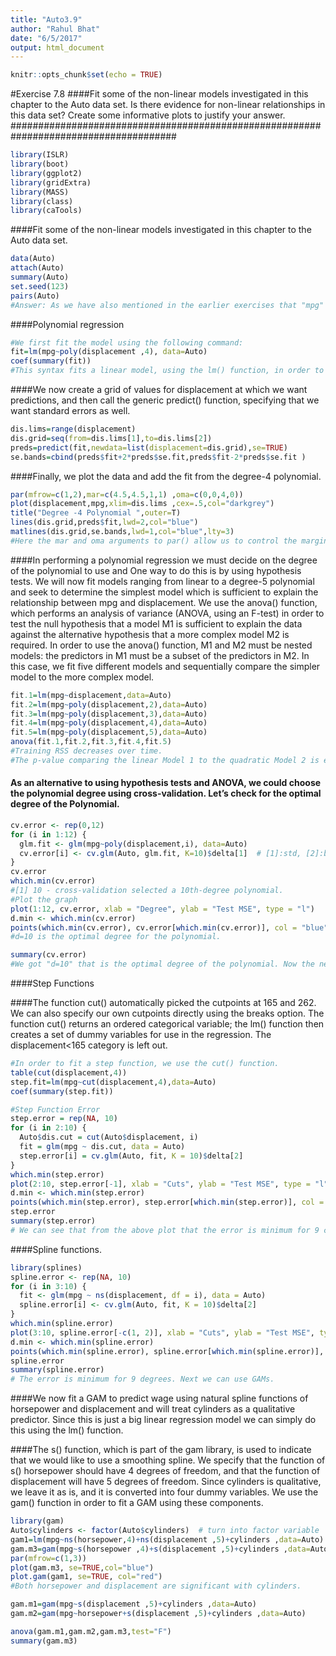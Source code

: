 ```yaml
---
title: "Auto3.9"
author: "Rahul Bhat"
date: "6/5/2017"
output: html_document
---
```


```r
knitr::opts_chunk$set(echo = TRUE)
```

#######################################################################################
#Exercise 7.8
####Fit some of the non-linear models investigated in this chapter to the Auto data set. Is there evidence for non-linear relationships in this data set? Create some informative plots to justify your answer.
######################################################################################

```r
library(ISLR)
library(boot)
library(ggplot2)
library(gridExtra)
library(MASS)
library(class)
library(caTools)
```

####Fit some of the non-linear models investigated in this chapter to the Auto data set. 
```r
data(Auto)
attach(Auto)
summary(Auto)
set.seed(123)
pairs(Auto)
#Answer: As we have also mentioned in the earlier exercises that "mpg" is negatively correlated to cylinders, displacement,horsepower and weight. So, We will try polynomial regression first. 
```

####Polynomial regression
```r
#We first fit the model using the following command:
fit=lm(mpg~poly(displacement ,4), data=Auto)
coef(summary(fit))
#This syntax fits a linear model, using the lm() function, in order to predict mpg using a fourth-degree polynomial in displacement: poly(displacement,4). The function returns a matrix whose columns are a basis of orthogonal polynomials, which essentially means that each column is a linear orthogonal combination of the variables age, displacement^2, displacement^3 and displacement^4.
```
####We now create a grid of values for displacement at which we want predictions, and then call the generic predict() function, specifying that we want standard errors as well.
```r
dis.lims=range(displacement)
dis.grid=seq(from=dis.lims[1],to=dis.lims[2])
preds=predict(fit,newdata=list(displacement=dis.grid),se=TRUE)
se.bands=cbind(preds$fit+2*preds$se.fit,preds$fit-2*preds$se.fit )
```
####Finally, we plot the data and add the fit from the degree-4 polynomial.

```r
par(mfrow=c(1,2),mar=c(4.5,4.5,1,1) ,oma=c(0,0,4,0))
plot(displacement,mpg,xlim=dis.lims ,cex=.5,col="darkgrey")
title("Degree -4 Polynomial ",outer=T)
lines(dis.grid,preds$fit,lwd=2,col="blue")
matlines(dis.grid,se.bands,lwd=1,col="blue",lty=3)
#Here the mar and oma arguments to par() allow us to control the margins of the plot, and the title() function creates a figure title that spans both subplots.
```

####In performing a polynomial regression we must decide on the degree of the polynomial to use and One way to do this is by using hypothesis tests. We will now fit models ranging from linear to a degree-5 polynomial and seek to determine the simplest model which is sufficient to explain the relationship between mpg and displacement. We use the anova() function, which performs an analysis of variance (ANOVA, using an F-test) in order to test the null hypothesis that a model M1 is sufficient to explain the data against the alternative hypothesis that a more complex model M2 is required. In order to use the anova() function, M1 and M2 must be nested models: the predictors in M1 must be a subset of the predictors in M2. In this case, we fit five different models and sequentially compare the simpler model to the more complex model.
```r
fit.1=lm(mpg~displacement,data=Auto)
fit.2=lm(mpg~poly(displacement,2),data=Auto) 
fit.3=lm(mpg~poly(displacement,3),data=Auto) 
fit.4=lm(mpg~poly(displacement,4),data=Auto) 
fit.5=lm(mpg~poly(displacement,5),data=Auto) 
anova(fit.1,fit.2,fit.3,fit.4,fit.5)
#Training RSS decreases over time.
#The p-value comparing the linear Model 1 to the quadratic Model 2 is essentially zero (<10−15), indicating that a linear fit is not sufficient. Similarly the p-value comparing the quadratic Model 2 to the cubic Model 3 is low (0.3078), so the quadratic fit is also insufficient. Model 5 seems unnecessary because its p-value is 0.45. Hence, either a cubic or a quartic polynomial appear to provide a reasonable fit to the data, but lower or higher order models are not justified.
```
#### As an alternative to using hypothesis tests and ANOVA, we could choose the polynomial degree using cross-validation. Let's check for the optimal degree of the Polynomial.
```r
cv.error <- rep(0,12)
for (i in 1:12) {
  glm.fit <- glm(mpg~poly(displacement,i), data=Auto)
  cv.error[i] <- cv.glm(Auto, glm.fit, K=10)$delta[1]  # [1]:std, [2]:bias-corrected
}
cv.error
which.min(cv.error)
#[1] 10 - cross-validation selected a 10th-degree polynomial.
#Plot the graph
plot(1:12, cv.error, xlab = "Degree", ylab = "Test MSE", type = "l")
d.min <- which.min(cv.error)
points(which.min(cv.error), cv.error[which.min(cv.error)], col = "blue", pch = 20)
#d=10 is the optimal degree for the polynomial.

summary(cv.error)
#We got "d=10" that is the optimal degree of the polynomial. Now the next function we can use is step functions.
```

####Step Functions


####The function cut() automatically picked the cutpoints at 165 and 262. We can also specify our own cutpoints directly using the breaks option. The function cut() returns an ordered categorical variable; the lm() function then creates a set of dummy variables for use in the regression. The displacement<165 category is left out.


```r
#In order to fit a step function, we use the cut() function.
table(cut(displacement,4))
step.fit=lm(mpg~cut(displacement,4),data=Auto)
coef(summary(step.fit))

#Step Function Error
step.error = rep(NA, 10)
for (i in 2:10) {
  Auto$dis.cut = cut(Auto$displacement, i)
  fit = glm(mpg ~ dis.cut, data = Auto)
  step.error[i] = cv.glm(Auto, fit, K = 10)$delta[2]
}
which.min(step.error)
plot(2:10, step.error[-1], xlab = "Cuts", ylab = "Test MSE", type = "l") #Plot the graph
d.min <- which.min(step.error)
points(which.min(step.error), step.error[which.min(step.error)], col = "red", pch = 20)
step.error
summary(step.error)
# We can see that from the above plot that the error is minimum for 9 cuts. Next we can use spline functions.
```

####Spline functions.
```r
library(splines)
spline.error <- rep(NA, 10)
for (i in 3:10) {
  fit <- glm(mpg ~ ns(displacement, df = i), data = Auto)
  spline.error[i] <- cv.glm(Auto, fit, K = 10)$delta[2]
}
which.min(spline.error)
plot(3:10, spline.error[-c(1, 2)], xlab = "Cuts", ylab = "Test MSE", type = "l")
d.min <- which.min(spline.error)
points(which.min(spline.error), spline.error[which.min(spline.error)], col = "red", pch = 20)
spline.error
summary(spline.error)
# The error is minimum for 9 degrees. Next we can use GAMs. 
```
####We now fit a GAM to predict wage using natural spline functions of horsepower and displacement and will treat cylinders as a qualitative predictor. Since this is just a big linear regression model we can simply do this using the lm() function.

####The s() function, which is part of the gam library, is used to indicate that we would like to use a smoothing spline. We specify that the function of s() horsepower should have 4 degrees of freedom, and that the function of displacement will have 5 degrees of freedom. Since cylinders is qualitative, we leave it as is, and it is converted into four dummy variables. We use the gam() function in order to fit a GAM using these components. 
```r
library(gam)
Auto$cylinders <- factor(Auto$cylinders)  # turn into factor variable
gam1=lm(mpg~ns(horsepower,4)+ns(displacement ,5)+cylinders ,data=Auto)
gam.m3=gam(mpg~s(horsepower ,4)+s(displacement ,5)+cylinders ,data=Auto)
par(mfrow=c(1,3))
plot(gam.m3, se=TRUE,col="blue")
plot.gam(gam1, se=TRUE, col="red")
#Both horsepower and displacement are significant with cylinders.
```

```r
gam.m1=gam(mpg~s(displacement ,5)+cylinders ,data=Auto)
gam.m2=gam(mpg~horsepower+s(displacement ,5)+cylinders ,data=Auto)

anova(gam.m1,gam.m2,gam.m3,test="F")
summary(gam.m3)
````






